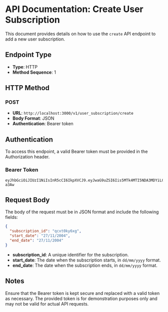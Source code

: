 # API Documentation: Create User Subscription

This document provides details on how to use the `create` API endpoint to add a new user subscription.

## Endpoint Type

- **Type**: HTTP
- **Method Sequence**: 1

## HTTP Method

### POST

- **URL**: `http://localhost:3000/v1/user_subscription/create`
- **Body Format**: JSON
- **Authentication**: Bearer token

## Authentication

To access this endpoint, a valid Bearer token must be provided in the Authorization header.

### Bearer Token

```plaintext
eyJhbGciOiJIUzI1NiIsInR5cCI6IkpXVCJ9.eyJwaG9uZSI6Iis5MTk4MTI5NDA3MDYiLCJ1aWQiOiI1Z2VhcGdhcHhzIn0.yNyKfoOQouzSNDwp_5rJ9CAEMVJo5uqueJHNpG-a3Aw
```

## Request Body

The body of the request must be in JSON format and include the following fields:

```json
{
  "subscription_id": "qcxt0ky6xg",
  "start_date": "27/11/2004",
  "end_date": "27/11/2004"
}
```

- **subscription_id**: A unique identifier for the subscription.
- **start_date**: The date when the subscription starts, in `dd/mm/yyyy` format.
- **end_date**: The date when the subscription ends, in `dd/mm/yyyy` format.

## Notes

Ensure that the Bearer token is kept secure and replaced with a valid token as necessary. The provided token is for demonstration purposes only and may not be valid for actual API requests.